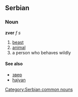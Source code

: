 ==Serbian==
===Noun===
'''zver''' ''f s''
#[[beast]]
#[[animal]]
#a person who behaves wildly
====See also====
*[[звер]]
*[[hajvan]]
[[Category:Serbian common nouns]]